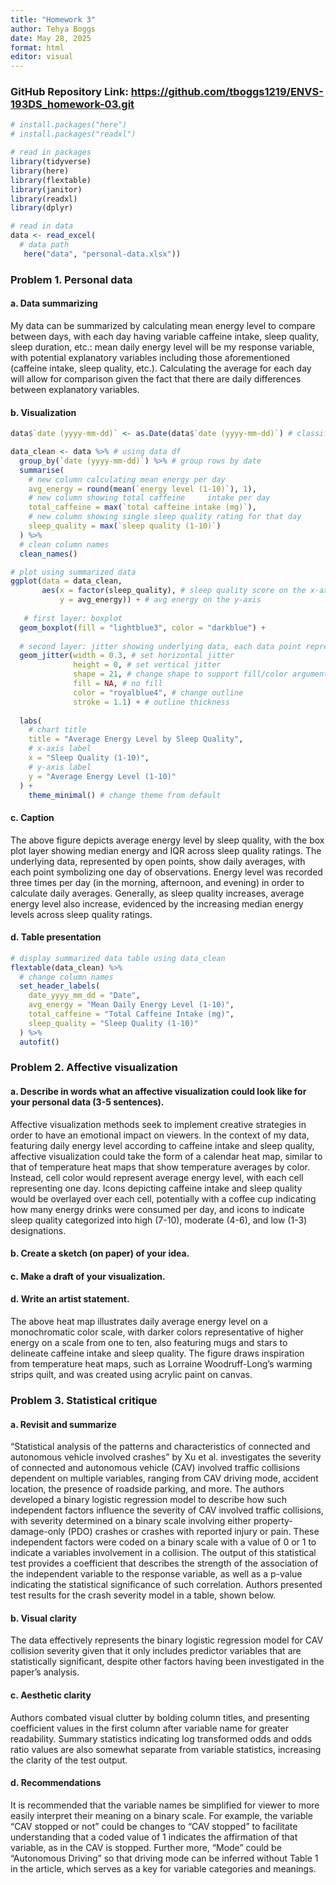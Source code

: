 ```yaml
---
title: "Homework 3"
author: Tehya Boggs
date: May 28, 2025
format: html
editor: visual
---
```


### GitHub Repository Link: <https://github.com/tboggs1219/ENVS-193DS_homework-03.git>

```r

# install.packages("here")
# install.packages("readxl")

# read in packages
library(tidyverse)
library(here)
library(flextable)
library(janitor)
library(readxl)
library(dplyr)

# read in data
data <- read_excel(
  # data path
   here("data", "personal-data.xlsx"))
```

### Problem 1. Personal data

#### a. Data summarizing

My data can be summarized by calculating mean energy level to compare between days, with each day having variable caffeine intake, sleep quality, sleep duration, etc.: mean daily energy level will be my response variable, with potential explanatory variables including those aforementioned (caffeine intake, sleep quality, etc.). Calculating the average for each day will allow for comparison given the fact that there are daily differences between explanatory variables.

#### b. Visualization

```r

data$`date (yyyy-mm-dd)` <- as.Date(data$`date (yyyy-mm-dd)`) # classify date column as date

data_clean <- data %>% # using data df
  group_by(`date (yyyy-mm-dd)`) %>% # group rows by date
  summarise(
    # new column calculating mean energy per day
    avg_energy = round(mean(`energy level (1-10)`), 1),
    # new column showing total caffeine     intake per day
    total_caffeine = max(`total caffeine intake (mg)`),
    # new column showing single sleep quality rating for that day
    sleep_quality = max(`sleep quality (1-10)`)
  ) %>% 
  # clean column names
  clean_names() 

# plot using summarized data
ggplot(data = data_clean,
       aes(x = factor(sleep_quality), # sleep quality score on the x-axis
           y = avg_energy)) + # avg energy on the y-axis
 
   # first layer: boxplot
  geom_boxplot(fill = "lightblue3", color = "darkblue") +
  
  # second layer: jitter showing underlying data, each data point represents one day
  geom_jitter(width = 0.3, # set horizontal jitter
              height = 0, # set vertical jitter
              shape = 21, # change shape to support fill/color arguments
              fill = NA, # no fill
              color = "royalblue4", # change outline
              stroke = 1.1) + # outline thickness
 
  labs(
    # chart title
    title = "Average Energy Level by Sleep Quality",
    # x-axis label
    x = "Sleep Quality (1-10)",
    # y-axis label
    y = "Average Energy Level (1-10)"
  ) +
    theme_minimal() # change theme from default


```

#### c. Caption

The above figure depicts average energy level by sleep quality, with the box plot layer showing median energy and IQR across sleep quality ratings. The underlying data, represented by open points, show daily averages, with each point symbolizing one day of observations. Energy level was recorded three times per day (in the morning, afternoon, and evening) in order to calculate daily averages. Generally, as sleep quality increases, average energy level also increase, evidenced by the increasing median energy levels across sleep quality ratings.

#### d. Table presentation

```r

# display summarized data table using data_clean
flextable(data_clean) %>% 
  # change column names
  set_header_labels( 
    date_yyyy_mm_dd = "Date",
    avg_energy = "Mean Daily Energy Level (1-10)",
    total_caffeine = "Total Caffeine Intake (mg)",
    sleep_quality = "Sleep Quality (1-10)"
  ) %>% 
  autofit()

```

### Problem 2. Affective visualization

#### a. Describe in words what an affective visualization could look like for your personal data (3-5 sentences).

Affective visualization methods seek to implement creative strategies in order to have an emotional impact on viewers. In the context of my data, featuring daily energy level according to caffeine intake and sleep quality, affective visualization could take the form of a calendar heat map, similar to that of temperature heat maps that show temperature averages by color. Instead, cell color would represent average energy level, with each cell representing one day. Icons depicting caffeine intake and sleep quality would be overlayed over each cell, potentially with a coffee cup indicating how many energy drinks were consumed per day, and icons to indicate sleep quality categorized into high (7-10), moderate (4-6), and low (1-3) designations.

#### b. Create a sketch (on paper) of your idea.

#### c. Make a draft of your visualization.

#### d. Write an artist statement.

The above heat map illustrates daily average energy level on a monochromatic color scale, with darker colors representative of higher energy on a scale from one to ten, also featuring mugs and stars to delineate caffeine intake and sleep quality. The figure draws inspiration from temperature heat maps, such as Lorraine Woodruff-Long's warming strips quilt, and was created using acrylic paint on canvas.

### Problem 3. Statistical critique

#### a. Revisit and summarize

"Statistical analysis of the patterns and characteristics of connected and autonomous vehicle involved crashes" by Xu et al. investigates the severity of connected and autonomous vehicle (CAV) involved traffic collisions dependent on multiple variables, ranging from CAV driving mode, accident location, the presence of roadside parking, and more. The authors developed a binary logistic regression model to describe how such independent factors influence the severity of CAV involved traffic collisions, with severity determined on a binary scale involving either property-damage-only (PDO) crashes or crashes with reported injury or pain. These independent factors were coded on a binary scale with a value of 0 or 1 to indicate a variables involvement in a collision. The output of this statistical test provides a coefficient that describes the strength of the association of the independent variable to the response variable, as well as a p-value indicating the statistical significance of such correlation. Authors presented test results for the crash severity model in a table, shown below.

#### b. Visual clarity

The data effectively represents the binary logistic regression model for CAV collision severity given that it only includes predictor variables that are statistically significant, despite other factors having been investigated in the paper's analysis.

#### c. Aesthetic clarity

Authors combated visual clutter by bolding column titles, and presenting coefficient values in the first column after variable name for greater readability. Summary statistics indicating log transformed odds and odds ratio values are also somewhat separate from variable statistics, increasing the clarity of the test output.

#### d. Recommendations

It is recommended that the variable names be simplified for viewer to more easily interpret their meaning on a binary scale. For example, the variable "CAV stopped or not" could be changes to "CAV stopped" to facilitate understanding that a coded value of 1 indicates the affirmation of that variable, as in the CAV is stopped. Further more, "Mode" could be "Autonomous Driving" so that driving mode can be inferred without Table 1 in the article, which serves as a key for variable categories and meanings.
